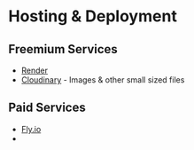 # Hosting & Deployment

## Freemium Services

- [Render](https://render.com)
- [Cloudinary](https://cloudinary.com) - Images & other small sized files

## Paid Services

- [Fly.io](https://fly.io)
- 